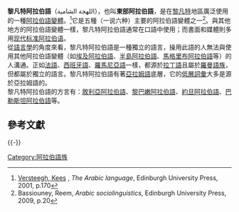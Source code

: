 {{Infobox language
|name=黎凡特阿拉伯語
|states={{Flag|Lebanon}}
|speakers=?
|familycolor=亞非語系
|fam1=[[亚非语系|亚非语系]]
|fam2=[[閃米特語族|閃米特語族]]
|fam3={{en-link|中閃米特語族|Central Semitic languages}}
|fam4=中南閃米特語
|fam5=[[阿拉伯語|阿拉伯語]]
|script=[[阿拉伯字母|阿拉伯字母]]、[[拉丁字母|拉丁字母]]
| lc1 = apc
|ld1=北黎凡特阿拉伯語
| lc2 = ajp
|ld2=南黎凡特阿拉伯語
|isoexception=方言
|notice=IPA
|glotto=leva1239
|glottorefname=Levantine Arabic
}}
{{Contains Arabic text}}
'''黎凡特阿拉伯語'''（اللهجة الشامية），也叫'''東部阿拉伯語'''，是在[[黎凡特|黎凡特]]地區廣泛使用的一種[[阿拉伯語變體|阿拉伯語變體]]。<ref>[http://en.wikipedia.org/wiki/Kees_Versteegh Versteegh, Kees] {{Wayback|url=http://en.wikipedia.org/wiki/Kees_Versteegh |date=20131104094149 }}, ''The Arabic language'', Edinburgh University Press, 2001, p.170</ref>它是五種（一说六种）主要的阿拉伯語變體之一<ref>Bassiouney, Reem, ''Arabic sociolinguistics'', Edinburgh University Press, 2009, p.20 </ref>。與其他地方的阿拉伯語變體一樣，黎凡特阿拉伯語通常在口語中使用；而書面和媒體則多用[[现代标准阿拉伯语|现代标准阿拉伯语]]。<br />

從[[語言學|語言學]]的角度來看，黎凡特阿拉伯語是一種獨立的語言，操用此語的人無法與使用其他阿拉伯語變體（如[[埃及阿拉伯語|埃及阿拉伯語]]、[[半島阿拉伯語|半島阿拉伯語]]、[[馬格里布阿拉伯語|馬格里布阿拉伯語]]等）的人溝通。正如[[法語|法語]]、[[西班牙語|西班牙語]]、[[羅馬尼亞語|羅馬尼亞語]]一樣，都源於[[拉丁語|拉丁語]]且屬於[[羅曼語族|羅曼語族]]，但都屬於獨立的語言。黎凡特阿拉伯語有著[[亞拉姆語|亞拉姆語]]底層，它的[[低層詞彙|低層詞彙]]大多是源於亞拉姆語的。<br />

黎凡特阿拉伯語的方言有：[[敘利亞阿拉伯語|敘利亞阿拉伯語]]、[[黎巴嫩阿拉伯語|黎巴嫩阿拉伯語]]、[[約旦阿拉伯語|約旦阿拉伯語]]、[[巴勒斯坦阿拉伯語|巴勒斯坦阿拉伯語]]等。

{{Incubator|apc|lang=北黎凡特阿拉伯語}}
{{Incubator|ajp|lang=南黎凡特阿拉伯語}}

== 參考文獻 ==
{{reflist}}
{{-}}
{{Varieties of Arabic}}
{{阿拉伯语言}}

[[Category:阿拉伯語族|Category:阿拉伯語族]]